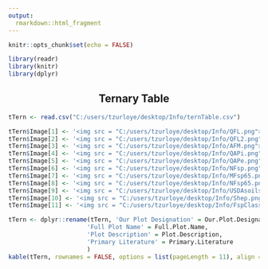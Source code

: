 ```yaml
---
output: 
  rmarkdown::html_fragment
---
```

```r
knitr::opts_chunk$set(echo = FALSE)

library(readr)
library(knitr)
library(dplyr)
```
<center>
## Ternary Table
</center>
```r
tTern <- read.csv("C:/users/tzurloye/desktop/Info/ternTable.csv")

tTern$Image[1] <- '<img src = "C:/users/tzurloye/desktop/Info/QFL.png"></img>'
tTern$Image[2] <- '<img src = "C:/users/tzurloye/desktop/Info/QFL2.png"></img>'
tTern$Image[3] <- '<img src = "C:/users/tzurloye/desktop/Info/AFM.png"></img>'
tTern$Image[4] <- '<img src = "C:/users/tzurloye/desktop/Info/QAPi.png"></img>'
tTern$Image[5] <- '<img src = "C:/users/tzurloye/desktop/Info/QAPe.png"></img>'
tTern$Image[6] <- '<img src = "C:/users/tzurloye/desktop/Info/NFsp.png"></img>'
tTern$Image[7] <- '<img src = "C:/users/tzurloye/desktop/Info/MFsp65.png"></img>'
tTern$Image[8] <- '<img src = "C:/users/tzurloye/desktop/Info/NFsp65.png"></img>'
tTern$Image[9] <- '<img src = "C:/users/tzurloye/desktop/Info/USDAsoils.png"></img>'
tTern$Image[10] <- '<img src = "C:/users/tzurloye/desktop/Info/Shep.png"></img>'
tTern$Image[11] <- '<img src = "C:/users/tzurloye/desktop/Info/FspClass.png"></img>'

tTern <- dplyr::rename(tTern, 'Our Plot Designation' = Our.Plot.Designation, 
                      'Full Plot Name' = Full.Plot.Name, 
                      'Plot Description' = Plot.Description,
                      'Primary Literature' = Primary.Literature
                      )
kable(tTern, rownames = FALSE, options = list(pageLength = 11), align = 'c')
```
<br>
<br>
<br>
